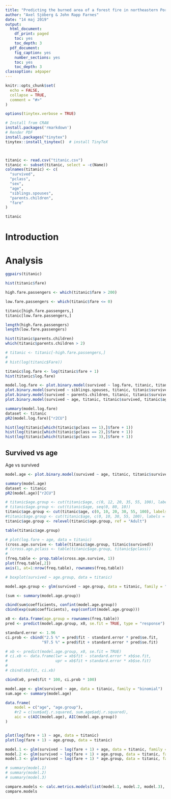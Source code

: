```yaml
---
title: "Predicting the burned area of a forest fire in northeastern Portugal"
author: "Axel Sjöberg & John Rapp Farnes"
date: "14 maj 2019"
output:
  html_document:
    df_print: paged
    toc: yes
    toc_depth: 3
  pdf_document:
    fig_caption: yes
    number_sections: yes
    toc: yes
    toc_depth: 3
classoption: a4paper
---
```


```r
knitr::opts_chunk$set(
  echo = FALSE,
  collapse = TRUE,
  comment = "#>"
)

options(tinytex.verbose = TRUE)
```

```r
# Install from CRAN
install.packages('rmarkdown')
# Render PDF
install.packages("tinytex")
tinytex::install_tinytex()  # install TinyTeX

```

```r

```

```r

```


```r
titanic <- read.csv("titanic.csv")
titanic <- subset(titanic, select = -c(Name))
colnames(titanic) <- c(
  "survived",
  "pclass",
  "sex",
  "age",
  "siblings.spouses",
  "parents.children",
  "fare"
)

titanic
```



<!-- Abstract? -->

# Introduction

<!-- Syfte -->

# Analysis

```r
ggpairs(titanic)
```

```r
hist(titanic$fare)

high.fare.passengers <- which(titanic$fare > 200)

low.fare.passengers <- which(titanic$fare <= 0)

titanic[high.fare.passengers,]
titanic[low.fare.passengers,]

length(high.fare.passengers)
length(low.fare.passengers)
```

```r
hist(titanic$parents.children)
which(titanic$parents.children > 2)
```


```r
# titanic <- titanic[-high.fare.passengers,]
#   
# hist(log(titanic$Fare))

titanic$log.fare <- log(titanic$fare + 1)
hist(titanic$log.fare)
```



```r
model.log.fare <- plot.binary.model(survived ~ log.fare, titanic, titanic$survived, titanic$log.fare, "log.fare", c(0, 500), 1)
plot.binary.model(survived ~ siblings.spouses, titanic, titanic$survived, titanic$siblings.spouses, "siblings.spouses", c(0, 10), 40)
plot.binary.model(survived ~ parents.children, titanic, titanic$survived, titanic$parents.children, "parents.children", c(0, 10), 40)
plot.binary.model(survived ~ age, titanic, titanic$survived, titanic$age, "age", c(0, 80), 40)

summary(model.log.fare)
dataset <- titanic
pR2(model.log.fare)["r2CU"]
```

```r
hist(log(titanic[which(titanic$pclass == 1),]$fare + 1))
hist(log(titanic[which(titanic$pclass == 2),]$fare + 1))
hist(log(titanic[which(titanic$pclass == 3),]$fare + 1))
```

## Survived vs age


Age vs survived
```r
model.age <- plot.binary.model(survived ~ age, titanic, titanic$survived, titanic$age, "age", c(0, 80), 40)

summary(model.age)
dataset <- titanic
pR2(model.age)["r2CU"]
```
 
```r
# titanic$age.group <- cut(titanic$age, c(0, 12, 20, 35, 55, 100), labels = c("Child", "Adolescent", "Young adult", "Adult", "Senior"))
# titanic$age.group <- cut(titanic$age, seq(0, 80, 10))
titanic$age.group <- cut(titanic$age, c(0, 10, 20, 30, 55, 100), labels = c("Child", "Adolescent", "Young adult", "Adult", "Senior"))
#titanic$age.group <- cut(titanic$age, c(0, 10, 30, 55, 100), labels = c("Child", "Adolescent/Young adult", "Adult", "Senior"))
titanic$age.group <- relevel(titanic$age.group, ref = "Adult")

table(titanic$age.group)

# plot(log.fare ~ age, data = titanic)
(cross.age.survive <- table(titanic$age.group, titanic$survived))
# (cross.age.pclass <- table(titanic$age.group, titanic$pclass))
# 
(freq.table <- prop.table(cross.age.survive, 1))
plot(freq.table[,2])
axis(1, at=1:nrow(freq.table), rownames(freq.table))

# boxplot(survived ~ age.group, data = titanic)

model.age.group <- glm(survived ~ age.group, data = titanic, family = "binomial")

(sum <- summary(model.age.group))

cbind(sum$coefficients, confint(model.age.group))
cbind(exp(sum$coefficients), exp(confint(model.age.group)))

x0 <- data.frame(age.group = rownames(freq.table))
pred <- predict(model.age.group, x0, se.fit = TRUE, type = "response")

standard.error <- 1.96
ci.prob <- cbind("2.5 %" = pred$fit - standard.error * pred$se.fit, 
                "97.5 %" = pred$fit + standard.error * pred$se.fit)

# xb <- predict(model.age.group, x0, se.fit = TRUE)
# ci.xb <- data.frame(lwr = xb$fit - standard.error * xb$se.fit,
#                     upr = xb$fit + standard.error * xb$se.fit)
# 
# cbind(xb$fit, ci.xb)

cbind(x0, pred$fit * 100, ci.prob * 100)

model.age <- glm(survived ~ age, data = titanic, family = "binomial")
sum.age <- summary(model.age)

data.frame(
    model = c("age", "age.group"),
    #r2 = c(sum$adj.r.squared, sum.age$adj.r.squared),
    aic = c(AIC(model.age), AIC(model.age.group))
)


plot(log(fare + 1) ~ age, data = titanic)
plot(log(fare + 1) ~ age.group, data = titanic)

```

```r
model.1 <- glm(survived ~ log(fare + 1) + age, data = titanic, family = "binomial")
model.2 <- glm(survived ~ log(fare + 1) + age.group, data = titanic, family = "binomial")
model.3 <- glm(survived ~ log(fare + 1) * age.group, data = titanic, family = "binomial")

# summary(model.1)
# summary(model.2)
# summary(model.3)

compare.models <- calc.metrics.models(list(model.1, model.2, model.3), c("age","age group","interaction"))
compare.models
```



<!-- ```{r} -->
<!-- hist(dataset$area) -->
<!-- hist(dataset$rain) -->

<!-- hist(log(dataset$area)) -->
<!-- hist(log(dataset$area + 1)) -->
<!-- hist(log(dataset$rain)) -->
<!-- hist(log(dataset$rain + 1)) -->

<!-- hist(dataset$temp) -->
<!-- hist(dataset$RH) -->
<!-- hist(dataset$wind) -->

<!-- plot(dataset$X, dataset$Y) -->

<!-- #temp, RH, wind and rain -->
<!-- pairs(~ area + temp + RH + wind + rain, data = dataset) -->

<!-- pairs(~ log(area + 1) + temp + RH + wind + log(rain + 1), data = dataset) -->

<!-- ``` -->

<!-- ```{r} -->
<!-- hist(dataset$FFMC) -->
<!-- hist((dataset$FFMC)^(1/3)) -->


<!-- # FFMC, DMC, DC, ISI -->
<!-- pairs(~ area + FFMC + DMC + DC + ISI, data = dataset) -->
<!-- pairs(~ log(area + 1) + FFMC + DMC + DC + ISI, data = dataset) -->

<!-- pairs(~ FFMC + DMC + DC + ISI + temp + RH + wind + log(rain + 1), data = dataset) -->

<!-- # pairs(~ log(area + 1) + FFMC.squared + DMC + DC + ISI, data = dataset) -->
<!-- ``` -->


<!-- ```{r} -->
<!-- dataset <- cbind(dataset, log.area = log(dataset$area + 1), log.rain = log(dataset$rain + 1)) -->

<!-- ``` -->

<!-- ```{r} -->
<!-- dataset.cut <- dataset[dataset$area > 0,] -->
<!-- dataset.cut -->

<!-- pairs(~ log(area) + temp + RH + wind, data = dataset.cut) -->


<!-- ``` -->



<!-- ```{r} -->
<!-- inverse.log <- function(x) exp(x) - 1 -->

<!-- model.wind <- plot.correlation.model(area ~ wind, "wind", c(0, 10)) -->
<!-- model.temp <- plot.correlation.model(area ~ temp, "temp", c(0, 35)) -->
<!-- model.RH <- plot.correlation.model(area ~ RH, "RH", c(15, 110)) -->

<!-- summary(model.wind) -->
<!-- summary(model.temp) -->
<!-- summary(model.RH) -->

<!-- calc.metrics.models(list(model.wind, model.temp, model.RH), c("wind", "temp", "RH")) -->

<!-- ``` -->
<!-- ```{r} -->
<!-- dataset -->
<!-- hist(dataset$area) -->
<!-- summary(dataset$area) -->
<!-- ``` -->

<!-- ```{r} -->

<!-- dataset <- cbind(dataset, big.fire = ifelse(dataset$area > 0, 1, 0)) -->

<!-- pairs(~ big.fire + temp + RH + wind, data = dataset) -->

<!-- ``` -->

<!-- ```{r} -->

<!-- model.wind <- plot.binary.model(big.fire ~ wind, dataset$big.fire, dataset$wind, "wind", c(0, 10), 10) -->
<!-- model.temp <- plot.binary.model(big.fire ~ temp, dataset$big.fire, dataset$temp, "temp", c(0, 35), 10) -->
<!-- model.RH <- plot.binary.model(big.fire ~ RH, dataset$big.fire, dataset$RH, "RH", c(15, 110), 10) -->

<!-- summary(model.temp) -->
<!-- ``` -->


